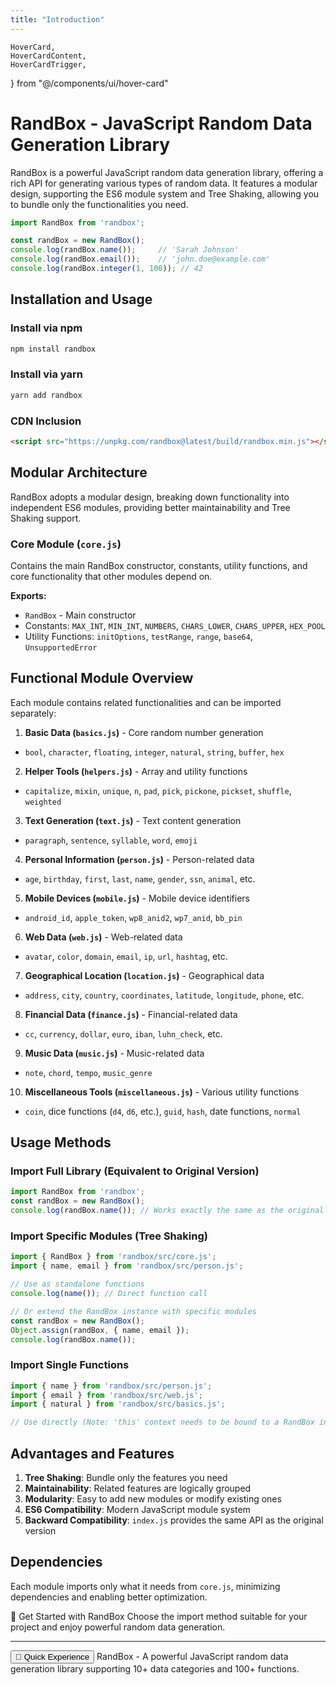 ```yaml
---
title: "Introduction"
---
```



    HoverCard,
    HoverCardContent,
    HoverCardTrigger,
} from "@/components/ui/hover-card"

# RandBox - JavaScript Random Data Generation Library

RandBox is a powerful JavaScript random data generation library, offering a rich API for generating various types of random data. It features a modular design, supporting the ES6 module system and Tree Shaking, allowing you to bundle only the functionalities you need.

```javascript
import RandBox from 'randbox';

const randBox = new RandBox();
console.log(randBox.name());     // 'Sarah Johnson'
console.log(randBox.email());    // 'john.doe@example.com'
console.log(randBox.integer(1, 100)); // 42
```

## Installation and Usage

### Install via npm

```bash
npm install randbox
```

### Install via yarn

```bash
yarn add randbox
```

### CDN Inclusion

```html
<script src="https://unpkg.com/randbox@latest/build/randbox.min.js"></script>
```

## Modular Architecture

RandBox adopts a modular design, breaking down functionality into independent ES6 modules, providing better maintainability and Tree Shaking support.

### Core Module (`core.js`)

Contains the main RandBox constructor, constants, utility functions, and core functionality that other modules depend on.

**Exports:**

  - `RandBox` - Main constructor
  - Constants: `MAX_INT`, `MIN_INT`, `NUMBERS`, `CHARS_LOWER`, `CHARS_UPPER`, `HEX_POOL`
  - Utility Functions: `initOptions`, `testRange`, `range`, `base64`, `UnsupportedError`

## Functional Module Overview

Each module contains related functionalities and can be imported separately:

1.  **Basic Data (`basics.js`)** - Core random number generation

  - `bool`, `character`, `floating`, `integer`, `natural`, `string`, `buffer`, `hex`

2.  **Helper Tools (`helpers.js`)** - Array and utility functions

  - `capitalize`, `mixin`, `unique`, `n`, `pad`, `pick`, `pickone`, `pickset`, `shuffle`, `weighted`

3.  **Text Generation (`text.js`)** - Text content generation

  - `paragraph`, `sentence`, `syllable`, `word`, `emoji`

4.  **Personal Information (`person.js`)** - Person-related data

  - `age`, `birthday`, `first`, `last`, `name`, `gender`, `ssn`, `animal`, etc.

5.  **Mobile Devices (`mobile.js`)** - Mobile device identifiers

  - `android_id`, `apple_token`, `wp8_anid2`, `wp7_anid`, `bb_pin`

6.  **Web Data (`web.js`)** - Web-related data

  - `avatar`, `color`, `domain`, `email`, `ip`, `url`, `hashtag`, etc.

7.  **Geographical Location (`location.js`)** - Geographical data

  - `address`, `city`, `country`, `coordinates`, `latitude`, `longitude`, `phone`, etc.

8.  **Financial Data (`finance.js`)** - Financial-related data

  - `cc`, `currency`, `dollar`, `euro`, `iban`, `luhn_check`, etc.

9.  **Music Data (`music.js`)** - Music-related data

  - `note`, `chord`, `tempo`, `music_genre`

10. **Miscellaneous Tools (`miscellaneous.js`)** - Various utility functions

  - `coin`, dice functions (`d4`, `d6`, etc.), `guid`, `hash`, date functions, `normal`

## Usage Methods

### Import Full Library (Equivalent to Original Version)

```javascript
import RandBox from 'randbox';
const randBox = new RandBox();
console.log(randBox.name()); // Works exactly the same as the original version
```

### Import Specific Modules (Tree Shaking)

```javascript
import { RandBox } from 'randbox/src/core.js';
import { name, email } from 'randbox/src/person.js';

// Use as standalone functions
console.log(name()); // Direct function call

// Or extend the RandBox instance with specific modules
const randBox = new RandBox();
Object.assign(randBox, { name, email });
console.log(randBox.name());
```

### Import Single Functions

```javascript
import { name } from 'randbox/src/person.js';
import { email } from 'randbox/src/web.js';
import { natural } from 'randbox/src/basics.js';

// Use directly (Note: 'this' context needs to be bound to a RandBox instance)
```

## Advantages and Features

1.  **Tree Shaking**: Bundle only the features you need
2.  **Maintainability**: Related features are logically grouped
3.  **Modularity**: Easy to add new modules or modify existing ones
4.  **ES6 Compatibility**: Modern JavaScript module system
5.  **Backward Compatibility**: `index.js` provides the same API as the original version

## Dependencies

Each module imports only what it needs from `core.js`, minimizing dependencies and enabling better optimization.

<Alert>
<AlertTitle>🎲 Get Started with RandBox</AlertTitle>
<AlertDescription>
Choose the import method suitable for your project and enjoy powerful random data generation.
</AlertDescription>
</Alert>

-----

<HoverCard>
<HoverCardTrigger>
<Button>
🎲 Quick Experience
</Button>
</HoverCardTrigger>
<HoverCardContent>
RandBox - A powerful JavaScript random data generation library supporting 10+ data categories and 100+ functions.
</HoverCardContent>
</HoverCard>